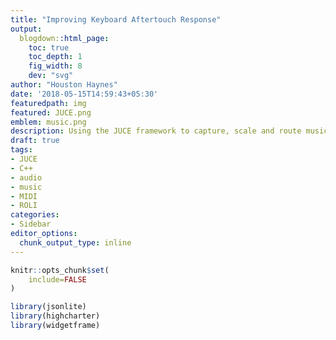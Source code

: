 ```yaml
---
title: "Improving Keyboard Aftertouch Response"
output:
  blogdown::html_page:
    toc: true
    toc_depth: 1
    fig_width: 8
    dev: "svg"
author: "Houston Haynes"
date: '2018-05-15T14:59:43+05:30'
featuredpath: img
featured: JUCE.png
emblem: music.png
description: Using the JUCE framework to capture, scale and route music performance data
draft: true
tags:
- JUCE
- C++
- audio
- music
- MIDI
- ROLI
categories: 
- Sidebar
editor_options: 
  chunk_output_type: inline
---
```

```r
knitr::opts_chunk$set(
	include=FALSE
)

library(jsonlite)
library(highcharter)
library(widgetframe)
```

